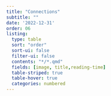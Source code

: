 ```yaml
---
title: "Connections"
subtitle: ""
date: '2022-12-31'
order: 06
listing:
  type: table
  sort: "order"
  sort-ui: false
  filter-ui: false
  contents: "*/*.qmd"
  fields: [image, title,reading-time]
  table-striped: true
  table-hover: true
  categories: numbered
---
```


